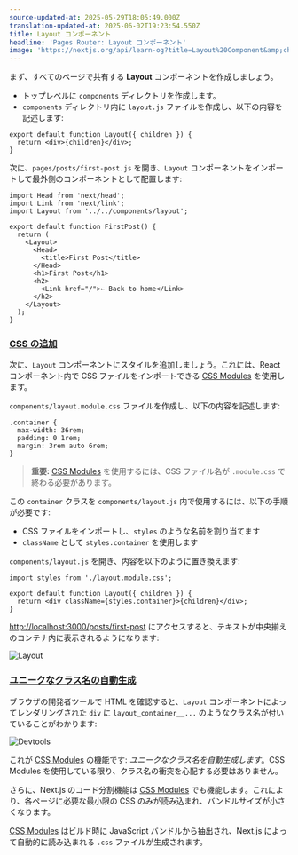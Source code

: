 ```yaml
---
source-updated-at: 2025-05-29T18:05:49.000Z
translation-updated-at: 2025-06-02T19:23:54.550Z
title: Layout コンポーネント
headline: 'Pages Router: Layout コンポーネント'
image: 'https://nextjs.org/api/learn-og?title=Layout%20Component&amp;chapter=9'
---
```


まず、すべてのページで共有する **Layout** コンポーネントを作成しましょう。

*   トップレベルに `components` ディレクトリを作成します。
*   `components` ディレクトリ内に `layout.js` ファイルを作成し、以下の内容を記述します:

```
export default function Layout({ children }) {
  return <div>{children}</div>;
}
```

次に、`pages/posts/first-post.js` を開き、`Layout` コンポーネントをインポートして最外側のコンポーネントとして配置します:

```
import Head from 'next/head';
import Link from 'next/link';
import Layout from '../../components/layout';
 
export default function FirstPost() {
  return (
    <Layout>
      <Head>
        <title>First Post</title>
      </Head>
      <h1>First Post</h1>
      <h2>
        <Link href="/">← Back to home</Link>
      </h2>
    </Layout>
  );
}
```

### [CSS の追加](#adding-css)

次に、`Layout` コンポーネントにスタイルを追加しましょう。これには、React コンポーネント内で CSS ファイルをインポートできる [CSS Modules](/docs/basic-features/built-in-css-support#adding-component-level-css) を使用します。

`components/layout.module.css` ファイルを作成し、以下の内容を記述します:

```
.container {
  max-width: 36rem;
  padding: 0 1rem;
  margin: 3rem auto 6rem;
}
```

> **重要:** [CSS Modules](/docs/basic-features/built-in-css-support#adding-component-level-css) を使用するには、CSS ファイル名が `.module.css` で終わる必要があります。

この `container` クラスを `components/layout.js` 内で使用するには、以下の手順が必要です:

*   CSS ファイルをインポートし、`styles` のような名前を割り当てます
*   `className` として `styles.container` を使用します

`components/layout.js` を開き、内容を以下のように置き換えます:

```
import styles from './layout.module.css';
 
export default function Layout({ children }) {
  return <div className={styles.container}>{children}</div>;
}
```

[http://localhost:3000/posts/first-post](http://localhost:3000/posts/first-post) にアクセスすると、テキストが中央揃えのコンテナ内に表示されるようになります:

![Layout](https://h8DxKfmAPhn8O0p3.public.blob.vercel-storage.com/learn/pages-router/assets-metadata-css/layout.png)

### [ユニークなクラス名の自動生成](#automatically-generates-unique-class-names)

ブラウザの開発者ツールで HTML を確認すると、`Layout` コンポーネントによってレンダリングされた `div` に `layout_container__...` のようなクラス名が付いていることがわかります:

![Devtools](https://h8DxKfmAPhn8O0p3.public.blob.vercel-storage.com/learn/pages-router/assets-metadata-css/devtools.png)

これが [CSS Modules](/docs/basic-features/built-in-css-support#adding-component-level-css) の機能です: _ユニークなクラス名を自動生成します_。CSS Modules を使用している限り、クラス名の衝突を心配する必要はありません。

さらに、Next.js のコード分割機能は [CSS Modules](/docs/basic-features/built-in-css-support#adding-component-level-css) でも機能します。これにより、各ページに必要な最小限の CSS のみが読み込まれ、バンドルサイズが小さくなります。

[CSS Modules](/docs/basic-features/built-in-css-support#adding-component-level-css) はビルド時に JavaScript バンドルから抽出され、Next.js によって自動的に読み込まれる `.css` ファイルが生成されます。